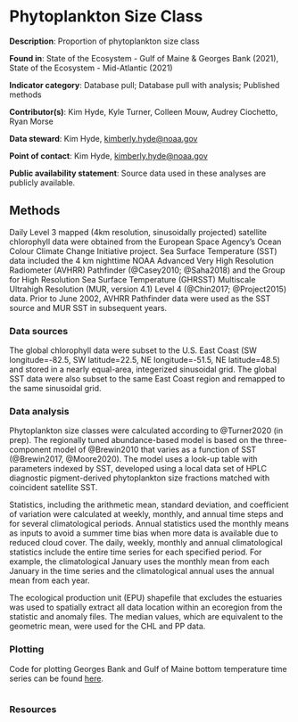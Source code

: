 # Phytoplankton Size Class

**Description**: Proportion of phytoplankton size class

**Found in**: State of the Ecosystem - Gulf of Maine & Georges Bank (2021), State of the Ecosystem - Mid-Atlantic (2021)

**Indicator category**:  Database pull; Database pull with analysis; Published methods

**Contributor(s)**: Kim Hyde, Kyle Turner, Colleen Mouw, Audrey Ciochetto, Ryan Morse

**Data steward**: Kim Hyde, <kimberly.hyde@noaa.gov>
  
**Point of contact**: Kim Hyde, <kimberly.hyde@noaa.gov>
  
**Public availability statement**: Source data used in these analyses are publicly available. 


  
## Methods

Daily Level 3 mapped (4km resolution, sinusoidally projected) satellite chlorophyll data were obtained from the European Space Agency’s Ocean Colour Climate Change Initiative project. Sea Surface Temperature (SST) data included the 4 km nighttime NOAA Advanced Very High Resolution Radiometer (AVHRR) Pathfinder (@Casey2010; @Saha2018) and the Group for High Resolution Sea Surface Temperature (GHRSST) Multiscale Ultrahigh Resolution (MUR, version 4.1) Level 4 (@Chin2017; @Project2015) data.  Prior to June 2002, AVHRR Pathfinder data were used as the SST source and MUR SST in subsequent years.

### Data sources

The global chlorophyll data were subset to the U.S. East Coast (SW longitude=-82.5, SW latitude=22.5, NE longitude=-51.5, NE latitude=48.5) and stored in a nearly equal-area, integerized sinusoidal grid. The global SST data were also subset to the same East Coast region and remapped to the same sinusoidal grid. 


### Data analysis

Phytoplankton size classes were calculated according to @Turner2020 (in prep).  The regionally tuned abundance-based model is based on the three-component model of @Brewin2010 that varies as a function of SST (@Brewin2017, @Moore2020).  The model uses a look-up table with parameters indexed by SST, developed using a local data set of HPLC diagnostic pigment-derived phytoplankton size fractions matched with coincident satellite SST.

Statistics, including the arithmetic mean, standard deviation, and coefficient of variation were calculated at weekly, monthly, and annual time steps and for several climatological periods. Annual statistics used the monthly means as inputs to avoid a summer time bias when more data is available due to reduced cloud cover. The daily, weekly, monthly and annual climatological statistics include the entire time series for each specified period. For example, the climatological January uses the monthly mean from each January in the time series and the climatological annual uses the annual mean from each year. 

The ecological production unit (EPU) shapefile that excludes the estuaries was used to spatially extract all data location within an ecoregion from the statistic and anomaly files. The median values, which are equivalent to the geometric mean, were used for the CHL and PP data. 


### Plotting 

Code for plotting Georges Bank and Gulf of Maine bottom temperature time series can be found [here](https://raw.githubusercontent.com/NOAA-EDAB/ecodata/master/chunk-scripts/LTL_MAB.Rmd-weekly-phyto-size.R). 

```r

```

### Resources


